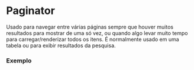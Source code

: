 
# Paginator

Usado para navegar entre várias páginas sempre que houver muitos resultados para mostrar de uma só vez, ou quando algo levar muito tempo para carregar/renderizar todos os itens. É normalmente usado em uma tabela ou para exibir resultados da pesquisa.

### Exemplo

<Demo src='pages/components/paginator/Paginator' />
